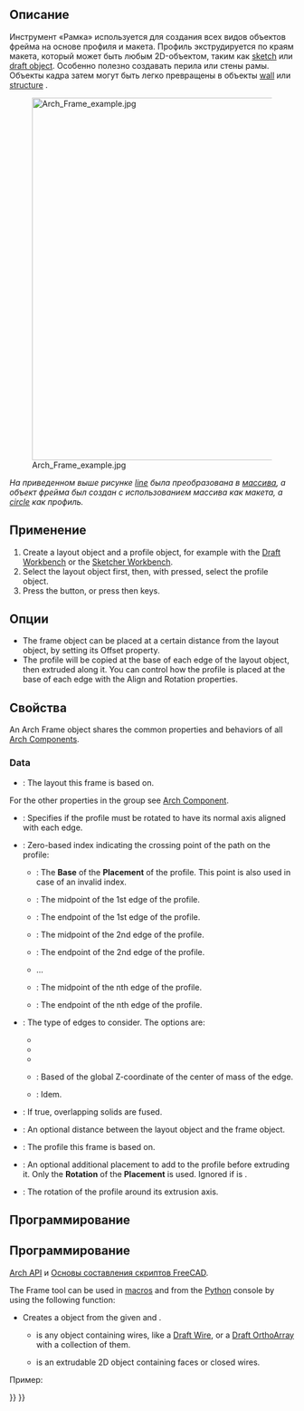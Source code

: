 <languages/>

<div class="mw-translate-fuzzy">
{{Docnav/ru
|[[Arch_Equipment/ru|Оборудование]]
|[[Arch_Fence/ru|Ограждение]]
|[[Arch_Workbench/ru|Архитектурный верстак "Arch"]]
|IconL=Arch_Equipment.svg
|IconR=Arch_Fence.svg
|IconC=Workbench_Arch.svg
}}
</div>

<div class="mw-translate-fuzzy">
{{GuiCommand/ru
|Name/ru=Каркас
|Name=Arch_Frame
|MenuLocation=Arch → Каркас
|Workbenches=[[Arch_Workbench/ru|Arch]]
|Shortcut={{KEY|F}} {{KEY|R}}
|SeeAlso=[[Arch_Wall/ru|Стена]], [[Arch_Structure/ru|Структура]]
}}
</div>

<span id="Description"></span>
==Описание==

<div class="mw-translate-fuzzy">
Инструмент «Рамка» используется для создания всех видов объектов фрейма на основе профиля и макета. Профиль экструдируется по краям макета, который может быть любым 2D-объектом, таким как  [[Sketcher_Workbench|sketch]] или [[Draft_Workbench|draft object]]. Особенно полезно создавать перила или стены рамы. Объекты кадра затем могут быть легко превращены в объекты  [[Arch Wall|wall]] или [[Arch Structure|structure]] .
</div>

[[Image:Arch Frame example.jpg|640px]]
<div class="mw-translate-fuzzy">
''На приведенном выше рисунке  [[Draft Line|line]] была преобразована в [[Draft_OrthoArray|массива]], а объект фрейма был создан с использованием массива как макета, а [[Draft Circle|circle]] как профиль.''
</div>

<span id="Usage"></span>
==Применение==

# Create a layout object and a profile object, for example with the [[Draft_Workbench|Draft Workbench]] or the [[Sketcher_Workbench|Sketcher Workbench]].
# Select the layout object first, then, with {{KEY|Ctrl}} pressed, select the profile object.
# Press the {{Button|[[Image:Arch Frame.svg|16px]] [[Arch_Frame|Frame]]}} button, or press {{KEY|F}} then {{KEY|R}} keys.

<span id="Options"></span>
==Опции==

* The frame object can be placed at a certain distance from the layout object, by setting its Offset property.
* The profile will be copied at the base of each edge of the layout object, then extruded along it. You can control how the profile is placed at the base of each edge with the Align and Rotation properties.

<span id="Properties"></span>
==Свойства==

An Arch Frame object shares the common properties and behaviors of all [[Arch_Component|Arch Components]].

===Data===

{{TitleProperty|Component}}

* {{PropertyData|Base|Link}}: The layout this frame is based on.

For the other properties in the group see [[Arch_Component#Properties|Arch Component]].

{{TitleProperty|Frame}}

* {{PropertyData|Align|Bool}}: Specifies if the profile must be rotated to have its normal axis aligned with each edge.
* {{PropertyData|Base Point|Integer}}: Zero-based index indicating the crossing point of the path on the profile:
** {{Value|0}}: The '''Base''' of the '''Placement''' of the profile. This point is also used in case of an invalid index.
** {{Value|1}}: The midpoint of the 1st edge of the profile.
** {{Value|2}}: The endpoint of the 1st edge of the profile.
** {{Value|3}}: The midpoint of the 2nd edge of the profile.
** {{Value|4}}: The endpoint of the 2nd edge of the profile.
** …
** {{Value|n*2-1}}: The midpoint of the nth edge of the profile.
** {{Value|n*2}}: The endpoint of the nth edge of the profile.
* {{PropertyData|Edges|Enumeration}}: The type of edges to consider. The options are:
** {{Value|All edges}}
** {{Value|Vertical edges}}
** {{Value|Horizontal edges}}
** {{Value|Bottom horizontal edges}}: Based of the global Z-coordinate of the center of mass of the edge.
** {{Value|Top horizontal edges}}: Idem.
* {{PropertyData|Fuse|Bool}}: If true, overlapping solids are fused.
* {{PropertyData|Offset|VectorDistance}}: An optional distance between the layout object and the frame object.
* {{PropertyData|Profile|Link}}: The profile this frame is based on.
* {{PropertyData|Profile Placement|Placement}}: An optional additional placement to add to the profile before extruding it. Only the '''Rotation''' of the '''Placement''' is used. Ignored if {{PropertyData|Align}} is {{TRUE}}.
* {{PropertyData|Rotation|Angle}}: The rotation of the profile around its extrusion axis.

<span id="Scripting"></span>
==Программирование==

<div class="mw-translate-fuzzy">
==Программирование==
{{Emphasis|См. так же:}} [[Arch API/ru|Arch API]] и [[FreeCAD Scripting Basics/ru|Основы составления скриптов FreeCAD]].
</div>

The Frame tool can be used in [[Macros|macros]] and from the [[Python|Python]] console by using the following function:

{{Code|code=
Frame = makeFrame(baseobj, profile)
}}

* Creates a {{incode|Frame}} object from the given {{incode|baseobj}} and {{incode|profile}}.
** {{incode|baseobj}} is any object containing wires, like a [[Draft_Wire|Draft Wire]], or a [[Draft_OrthoArray|Draft OrthoArray]] with a collection of them.
** {{incode|profile}} is an extrudable 2D object containing faces or closed wires.

Пример:

{{Code|code=
import Draft, Arch

Line = Draft.makeLine(FreeCAD.Vector(0, 0, 0), FreeCAD.Vector(0, 0, 2000))
baseobj = Draft.makeArray(Line, FreeCAD.Vector(1000, 0, 0), FreeCAD.Vector(0, 1, 0), 6, 1)

profile = Draft.makeCircle(200)
Frame = Arch.makeFrame(baseobj, profile)
FreeCAD.ActiveDocument.recompute()
}}


<div class="mw-translate-fuzzy">
{{Docnav/ru
|[[Arch_Equipment/ru|Оборудование]]
|[[Arch_Fence/ru|Ограждение]]
|[[Arch_Workbench/ru|Архитектурный верстак "Arch"]]
|IconL=Arch_Equipment.svg
|IconR=Arch_Fence.svg
|IconC=Workbench_Arch.svg
}}
</div>

{{BIM_Tools_navi{{#translation:}}}}
{{Userdocnavi{{#translation:}}}}
